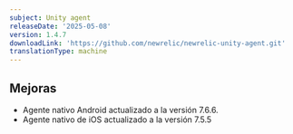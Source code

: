 ```yaml
---
subject: Unity agent
releaseDate: '2025-05-08'
version: 1.4.7
downloadLink: 'https://github.com/newrelic/newrelic-unity-agent.git'
translationType: machine
---
```


## Mejoras

* Agente nativo Android actualizado a la versión 7.6.6.
* Agente nativo de iOS actualizado a la versión 7.5.5